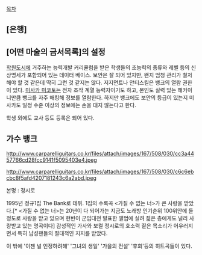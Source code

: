 [[목차]]

== [은행] ==

== [어떤 마술의 금서목록]의 설정 ==

[[학원도시]]에 거주하는 능력개발 커리큘럼을 받은 학생들의 초능력의 종류와 레벨 등의 신상명세가 포함되어 있는 데이터 베이스. 보안은 잘 되어 있지만, 왠지 엄청 관리가 철저해야 할 것 같은데 딱히 그런 것 같지는 않다. 저지먼트나 안티스킬은 뱅크의 열람 권한이 있다. [[미사카 미코토]]는 전자 조작 계열 능력자이기도 하고, 본인도 실력 있는 해커이니만큼 뱅크를 자주 해킹해 정보를 열람한다. 하지만 뱅크에도 보안의 등급이 있는지 미사카도 일정 수준 이상의 정보에는 손을 대지 않는다고 한다.

학생 외에도 교사 등도 등록은 되어 있다.

== 가수 뱅크 ==

http://www.carparelliguitars.co.kr/files/attach/images/167/508/030/cc3a4457766cd28fcc9141f5095403e4.jpeg

http://www.carparelliguitars.co.kr/files/attach/images/167/508/030/c6c6ebcbc8f5afd4207181243c6a2abd.jpeg

본명 : 정시로

1995년 정규1집 The Bank로 데뷔. 1집의 수록곡 <가질 수 없는 너>가 큰 사랑을 받았다.[* <가질 수 없는 너>는 20년이 다 되어가는 지금도 노래방 인기순위 100위안에 들 정도로 사랑을 받고 있으며 현빈이 군입대전 발표한 앨범에 실려 젊은 층에게도 널리 사랑받고 있는 명곡이다]
감성적인 가사와 보컬 정시로의 호소력 짙은 목소리가 어우러지면서 특히 남성팬들의 절대적인 지지를 받았다.

이 밖에 '이젠 널 인정하려해' '그녀의 생일' '가을의 전설' '후회'등의 히트곡들이 있다. 
